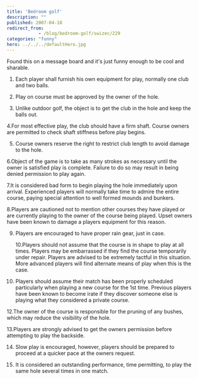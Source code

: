 ```yaml
---
title: 'Bedroom golf'
description: ""
published: 2007-04-18
redirect_from: 
            - /blog/bedroom-golf/swizec/229
categories: "funny"
hero: ../../../defaultHero.jpg
---
```


Found this on a message board and it's just funny enough to be cool and sharable.

1. Each player shall furnish his own equipment for play, normally one club and two balls.

2.  Play on course must be approved by the owner of the hole.

3.  Unlike outdoor golf, the object is to get the club in the hole and keep the balls out.

4.For most effective play, the club should have a firm shaft. Course owners are permitted to check shaft stiffness before play begins.

5.  Course owners reserve the right to restrict club length to avoid damage to the hole.

6.Object of the game is to take as many strokes as necessary until the owner is satisfied play is complete. Failure to do so may result in being denied permission to play again.

7.It is considered bad form to begin playing the hole immediately upon arrival. Experienced players will normally take time to admire the entire course, paying special attention to well formed mounds and bunkers.

8.Players are cautioned not to mention other courses they have played or are currently playing to the owner of the course being played. Upset owners have been known to damage a players equipment for this reason.

9.  Players are encouraged to have proper rain gear, just in case.

    10.Players should not assume that the course is in shape to play at all times. Players may be embarrassed if they find the course temporarily under repair. Players are advised to be extremely tactful in this situation. More advanced players will find alternate means of play when this is the case.

10. Players should assume their match has been properly scheduled particularly when playing a new course for the 1st time. Previous players have been known to become irate if they discover someone else is playing what they considered a private course.

12.The owner of the course is responsible for the pruning of any bushes, which may reduce the visibility of the hole.

13.Players are strongly advised to get the owners permission before attempting to play the backside.

14. Slow play is encouraged, however, players should be prepared to proceed at a quicker pace at the owners request.

15. It is considered an outstanding performance, time permitting, to play the same hole several times in one match.
